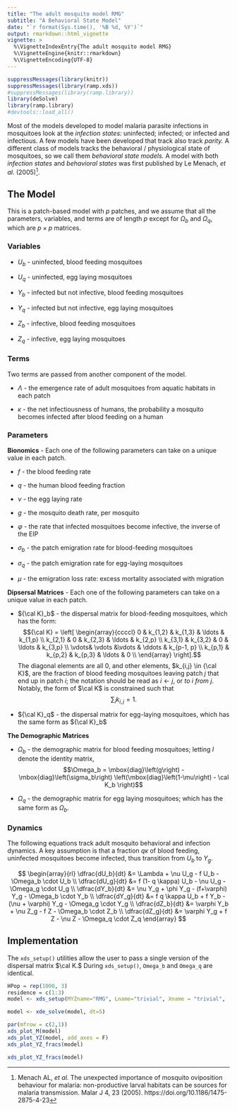 ```yaml
---
title: "The adult mosquito model RMG"
subtitle: "A Behavioral State Model"
date: "`r format(Sys.time(), '%B %d, %Y')`"
output: rmarkdown::html_vignette
vignette: >
  %\VignetteIndexEntry{The adult mosquito model RMG}
  %\VignetteEngine{knitr::rmarkdown}
  %\VignetteEncoding{UTF-8}
---
```

  
```r
suppressMessages(library(knitr))
suppressMessages(library(ramp.xds))
#suppressMessages(library(ramp.library))
library(deSolve)
library(ramp.library)
#devtools::load_all()
```


Most of the models developed to model malaria parasite infections in mosquitoes look at the *infection states:* uninfected; infected; or infected and infectious. A few models have been developed that track also track *parity.* A different class of models tracks the behavioral / physiological state of mosquitoes, so we call them *behavioral state models.* A model with both *infection states* and *behavioral states* was first published by   Le Menach, *et al.* (2005)^[Menach AL, *et al.* The unexpected importance of mosquito oviposition behaviour for malaria: non-productive larval habitats can be sources for malaria transmission. Malar J 4, 23 (2005). https://doi.org/10.1186/1475-2875-4-23]. 



## The Model

This is a patch-based model with $p$ patches, and we assume that all the parameters, variables, and terms are of length $p$ except for $\Omega_b$ and $\Omega_q$, which are $p \times p$ matrices. 

### Variables

+ $U_b$ - uninfected, blood feeding mosquitoes

+ $U_q$ - uninfected, egg laying mosquitoes

+ $Y_b$ - infected but not infective, blood feeding mosquitoes

+ $Y_q$ - infected but not infective, egg laying mosquitoes

+ $Z_b$ - infective, blood feeding mosquitoes

+ $Z_q$ - infective, egg laying mosquitoes

### Terms 

Two terms are passed from another component of the model. 

+ $\Lambda$ -  the emergence rate of adult mosquitoes from aquatic habitats in each patch

+ $\kappa$ - the net infectiousness of humans, the probability a mosquito becomes infected after blood feeding on a human  

### Parameters

**Bionomics** -  Each one of the following parameters can take on a unique value in each patch.  

+ $f$ - the blood feeding rate 

+ $q$ - the human blood feeding fraction 

+ $\nu$ - the egg laying rate 

+ $g$ - the mosquito death rate, per mosquito

+ $\varphi$ - the rate that infected mosquitoes become infective, the inverse of the EIP

+ $\sigma_b$ - the patch emigration rate for blood-feeding mosquitoes

+ $\sigma_q$ - the patch emigration rate for egg-laying mosquitoes 

+ $\mu$ - the emigration loss rate: excess mortality associated with migration 

**Dipsersal Matrices** - Each one of the following parameters can take on a unique value in each patch.  

+ ${\cal K}_b$ - the dispersal matrix for blood-feeding mosquitoes, which has the form:
$${\cal K} = \left[
\begin{array}{ccccl}
0 & k_{1,2} & k_{1,3} & \ldots & k_{1,p} \\ 
k_{2,1} & 0 & k_{2,3} &  \ldots & k_{2,p} \\ 
k_{3,1} & k_{3,2} & 0 &  \ldots & k_{3,p} \\ 
\vdots& \vdots &\vdots & \ddots & k_{p-1, p} \\
k_{p,1} & k_{p,2} & k_{p,3} &  \ldots & 0 \\ 
\end{array}
\right].$$
The diagonal elements are all $0$, and other elements, $k_{i,j} \in {\cal K}$, are the fraction of blood feeding mosquitoes leaving patch $j$ that end up in patch $i$; the notation should be read as $i \leftarrow j$, or *to $i$ from $j$*. Notably, the form of $\cal K$ is constrained such that $$\sum_i k_{i,j} = 1.$$ 

+ ${\cal K}_q$ - the dispersal matrix for egg-laying mosquitoes, which has the same form as ${\cal K}_b$

**The Demographic Matrices** 

+ $\Omega_b$ - the demographic matrix for blood feeding mosquitoes; letting $I$ denote the identity matrix, 
$$\Omega_b = \mbox{diag}\left(g\right) - \mbox{diag}\left(\sigma_b\right) \left(\mbox{diag}\left(1-\mu\right) - \cal K_b \right)$$

+ $\Omega_q$ - the demographic matrix for egg laying mosquitoes; which has the same form as $\Omega_b$. 

### Dynamics 

The following equations track adult mosquito behavioral and infection dynamics. A key assumption is that a fraction $q\kappa$ of blood feeding, uninfected mosquitoes become infected, thus transition from $U_b$ to $Y_g.$ 

$$
\begin{array}{rl}
\dfrac{dU_b}{dt} &= \Lambda  + \nu U_g - f U_b - \Omega_b \cdot U_b \\
\dfrac{dU_g}{dt} &= f (1- q \kappa) U_b - \nu U_g  - \Omega_g \cdot U_g \\
\dfrac{dY_b}{dt} &= \nu Y_g + \phi Y_g - (f+\varphi) Y_g - \Omega_b \cdot Y_b \\
\dfrac{dY_g}{dt} &= f q \kappa U_b + f Y_b - (\nu + \varphi) Y_g - \Omega_g \cdot Y_g  \\
\dfrac{dZ_b}{dt} &= \varphi Y_b + \nu Z_g - f Z - \Omega_b \cdot Z_b \\
\dfrac{dZ_g}{dt} &= \varphi Y_g + f Z  - \nu Z  - \Omega_q \cdot Z_q 
\end{array}
$$

## Implementation

The `xds_setup()` utilities allow the user to pass a single version of the dispersal matrix $\cal K.$ During `xds_setup()`, `Omega_b` and `Omega_q` are identical.  


```r
HPop = rep(1000, 3)
residence = c(1:3) 
model <- xds_setup(MYZname="RMG", Lname="trivial", Xname = "trivial",  residence=residence, HPop =HPop, nPatches=3)
```

```r
model <- xde_solve(model, dt=5)
```

```r
par(mfrow = c(2,1))
xds_plot_M(model)
xds_plot_YZ(model, add_axes = F)
xds_plot_YZ_fracs(model)
```

```r
xds_plot_YZ_fracs(model)
```



